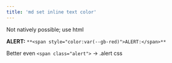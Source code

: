 ```yaml
---
title: 'md set inline text color'
---
```


Not natively possible; use html

**<span style="color:var(--gb-red)">ALERT:</span>** `**<span style="color:var(--gb-red)">ALERT:</span>**`

Better even `<span class="alert">` -> .alert css